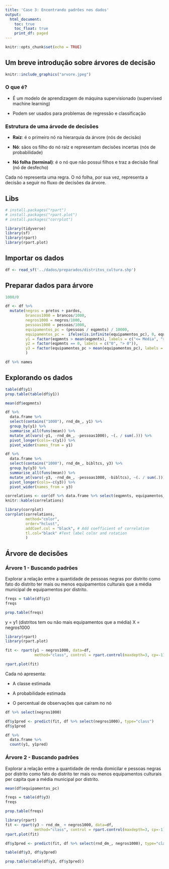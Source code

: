 ```yaml
---
title: 'Case 3: Encontrando padrões nos dados'
output:
  html_document:
    toc: true
    toc_float: true
    print_df: paged
---
```


```r
knitr::opts_chunk$set(echo = TRUE)
```

## Um breve introdução sobre árvores de decisão

```r
knitr::include_graphics("arvore.jpeg")
```

### O que é?

* É um modelo de aprendizagem de máquina supervisionado (supervised machine learning)

* Podem ser usados para problemas de regressão e classificação


### Estrutura de uma árvode de decisões

* __Raíz__: é o primeiro nó na hierarquia da árvore (nós de decisão)

* __Nó__: sãos os filho do nó raíz e representam decisões incertas (nós de probabilidade)

* __Nó folha (terminal)__: é o nó que não possui filhos e traz a decisão final (nó de desfecho)

Cada nó representa uma regra. O nó folha, por sua vez, representa a decisão a seguir no fluxo de decisões da árvore. 


## Libs

```r
# install.packages("rpart")
# install.packages("rpart.plot")
# install.packages("corrplot")
```


```r
library(tidyverse)
library(sf)
library(rpart)
library(rpart.plot)
```

## Importar os dados

```r
df <- read_sf('../dados/preparados/distritos_cultura.shp')
```

## Preparar dados para árvore

```r
1000/0
```

```r
df <- df %>% 
  mutate(negros = pretos + pardos,
         brancos1000 = brancos/1000,
         negros1000 = negros/1000,
         pessoas1000 = pessoas/1000,
         equipamentos_pc = (pessoas / eqpmnts) / 10000,
         equipamentos_pc =  ifelse(is.infinite(equipamentos_pc), 0, equipamentos_pc),
         y1 = factor(eqpmnts > mean(eqpmnts), labels = c("<= Média", "> Média")),
         y2 = factor(eqpmnts == 0, labels = c("0", "> 0")),
         y3 = factor(equipamentos_pc > mean(equipamentos_pc), labels = c("<= Média", "> Média"))
         )
```

```r
df %>% names
```

## Explorando os dados

```r
table(df$y1)
prop.table(table(df$y1))
```

```r
mean(df$eqpmnts)
```

```r
df %>%
  data.frame %>%
  select(contains("1000"), rnd_dm_, y1) %>% 
  group_by(y1) %>%
  summarise_all(funs(mean)) %>% 
  mutate_at(vars(-y1, -rnd_dm_, -pessoas1000), ~(. / sum(.))) %>% 
  pivot_longer(cols=-c(y1)) %>%
  pivot_wider(names_from = y1)
```

```r
df %>%
  data.frame %>%
  select(contains("1000"), rnd_dm_, bibltcs, y3) %>% 
  group_by(y3) %>%
  summarise_all(funs(mean)) %>% 
  mutate_at(vars(-y3, -rnd_dm_, -pessoas1000, -bibltcs), ~(. / sum(.))) %>% 
  pivot_longer(cols=-c(y3)) %>%
  pivot_wider(names_from = y3)
```

```r
correlations <- cor(df %>% data.frame %>% select(eqpmnts, equipamentos_pc, rnd_dm_, brancos, pretos))
knitr::kable(correlations)
```

```r
library(corrplot)
corrplot(correlations,
         method="color",  
         order="hclust",
         addCoef.col = "black", # Add coefficient of correlation
         tl.col="black" #Text label color and rotation
         )
```

## Árvore de decisões

### Árvore 1 - Buscando padrões

Explorar a relação entre a quantidade de pessoas negras por distrito como fato do distrito ter mais ou menos equipamentos culturais que a média municipal de equipamentos por distrito.


```r
freqs = table(df$y1)
freqs
```

```r
prop.table(freqs)
```


y = y1 (distritos tem ou não mais equipamentos que a média)
X = negros1000


```r
library(rpart)
library(rpart.plot)

fit <- rpart(y1 ~ negros1000, data=df,
             method="class", control = rpart.control(maxdepth=3, cp=-1))

rpart.plot(fit)
```

Cada nó apresenta:

- A classe estimada

- A probabilidade estimada

- O percentual de observações que caíram no nó

```r
df %>% select(negros1000)
```


```r
df$y1pred <- predict(fit, df %>% select(negros1000), type="class")
df$y1pred
```

```r
df %>%
  data.frame %>% 
  count(y1, y1pred)
```


### Árvore 2 - Buscando padrões

Explorar a relação entre a quantidade de renda domicilar e pessoas negras por distrito como fato do distrito ter mais ou menos equipamentos culturais per capita que a média municipal por distrito.


```r
mean(df$equipamentos_pc)
```

```r
freqs = table(df$y3)
freqs
```

```r
prop.table(freqs)
```



```r
library(rpart)
fit <- rpart(y3 ~ rnd_dm_ + negros1000, data=df,
             method="class", control = rpart.control(maxdepth=3, cp=-1))
rpart.plot(fit)
```

```r
df$y3pred <- predict(fit, df %>% select(rnd_dm_, negros1000), type="class")
```


```r
table(df$y3, df$y3pred)
```

```r
prop.table(table(df$y3, df$y3pred))
```


